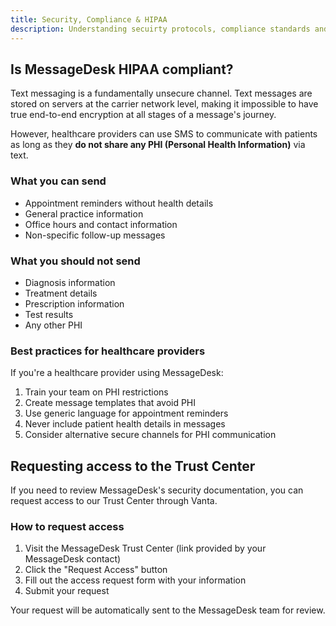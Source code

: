```yaml
---
title: Security, Compliance & HIPAA
description: Understanding secuirty protocols, compliance standards and HIPAA.
---
```


## Is MessageDesk HIPAA compliant?

Text messaging is a fundamentally unsecure channel. Text messages are stored on servers at the carrier network level, making it impossible to have true end-to-end encryption at all stages of a message's journey.

However, healthcare providers can use SMS to communicate with patients as long as they **do not share any PHI (Personal Health Information)** via text.

### What you can send

- Appointment reminders without health details
- General practice information
- Office hours and contact information
- Non-specific follow-up messages

### What you should not send

- Diagnosis information
- Treatment details
- Prescription information
- Test results
- Any other PHI

### Best practices for healthcare providers

If you're a healthcare provider using MessageDesk:

1. Train your team on PHI restrictions
2. Create message templates that avoid PHI
3. Use generic language for appointment reminders
4. Never include patient health details in messages
5. Consider alternative secure channels for PHI communication


## Requesting access to the Trust Center

If you need to review MessageDesk's security documentation, you can request access to our Trust Center through Vanta.

### How to request access

1. Visit the MessageDesk Trust Center (link provided by your MessageDesk contact)
2. Click the "Request Access" button
3. Fill out the access request form with your information
4. Submit your request

Your request will be automatically sent to the MessageDesk team for review.